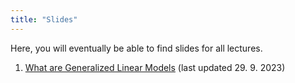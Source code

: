 ```yaml
---
title: "Slides"
---
```


Here, you will eventually be able to find slides for all lectures.

1.  [What are Generalized Linear Models](https://github.com/Sociology-FA-CU/advanced-r/blob/main/slides/01-glm-intro.pdf) (last updated 29. 9. 2023)
